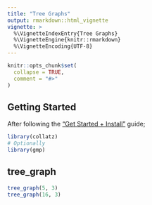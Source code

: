 ```yaml
---
title: "Tree Graphs"
output: rmarkdown::html_vignette
vignette: >
  %\VignetteIndexEntry{Tree Graphs}
  %\VignetteEngine{knitr::rmarkdown}
  %\VignetteEncoding{UTF-8}
---
```


```r
knitr::opts_chunk$set(
  collapse = TRUE,
  comment = "#>"
)
```

## Getting Started
After following the ["Get Started + Install"](https://skenvy.github.io/Collatz/R/articles/collatz.html#install) guide;
```r
library(collatz)
# Optionally
library(gmp)
```

## tree_graph
```r
tree_graph(5, 3)
tree_graph(16, 3)
```
